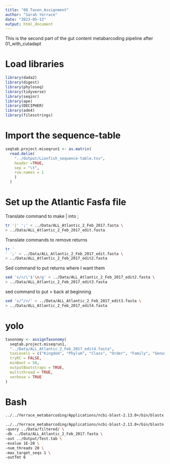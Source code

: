 ```yaml
---
title: "08_Taxon_Assignment"
author: "Sarah Yerrace"
date: "2023-05-13"
output: html_document
---
```


This is the second part of the gut content metabarcoding pipeline after 01_with_cutadapt


# Load libraries

```r
library(dada2)
library(digest)
library(phyloseq)
library(tidyverse)
library(seqinr)
library(ape)
library(DECIPHER)
library(ade4)
library(filesstrings)
```

# Import the sequence-table

```r
seqtab.project.miseqrun1 <- as.matrix(
  read.delim(
    "../Output/Lionfish_sequence-table.tsv",
    header =TRUE,
    sep = "\t",
    row.names = 1
    )
  )
```

# Set up the Atlantic Fasfa file

Translate command to make | into ;
```bash
tr '|' ';' < ../Data/ALL_Atlantic_2_Feb_2017.fasta \
> ../Data/ALL_Atlantic_2_Feb_2017_edit.fasta
```

Translate commands to remove returns
```bash
tr '
' ';' < ../Data/ALL_Atlantic_2_Feb_2017_edit.fasta \
> ../Data/ALL_Atlantic_2_Feb_2017_edit2.fasta
```

Sed command to put returns where I want them
```bash
sed 's/>/\'$'\n/g' < ../Data/ALL_Atlantic_2_Feb_2017_edit2.fasta \
> ../Data/ALL_Atlantic_2_Feb_2017_edit3.fasta
```

sed command to put > back at beginning
```bash
sed 's/^/>/' < ../Data/ALL_Atlantic_2_Feb_2017_edit3.fasta \
> ../Data/ALL_Atlantic_2_Feb_2017_edit4.fasta
```

# yolo

```r
taxonomy <- assignTaxonomy(
  seqtab.project.miseqrun1,
  "../Data/ALL_Atlantic_2_Feb_2017_edit4.fasta",
  taxLevels = c("Kingdom", "Phylum", "Class", "Order", "Family", "Genus", "species"),
  tryRC = FALSE,
  minBoot = 50,
  outputBootstraps = TRUE,
  multithread = TRUE,
  verbose = TRUE
)


```



# Bash

```bash
../../Yerrace_metabarcoding/Applications/ncbi-blast-2.13.0+/bin/blastx -h
```


```bash
../../Yerrace_metabarcoding/Applications/ncbi-blast-2.13.0+/bin/blastn \
-query ../Data/filtered/ \
-db ../Data/ALL_Atlantic_2_Feb_2017.fasta \
-out ../Output/Test.tab \
-evalue 1E-20 \
-num_threads 20 \
-max_target_seqs 1 \
-outfmt 6
```
